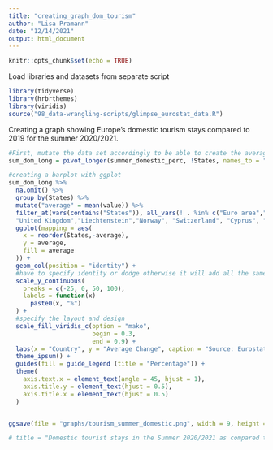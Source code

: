 ```yaml
---
title: "creating_graph_dom_tourism"
author: "Lisa Pramann"
date: "12/14/2021"
output: html_document
---
```


```r
knitr::opts_chunk$set(echo = TRUE)
```


Load libraries and datasets from separate script 
```r
library(tidyverse)
library(hrbrthemes)
library(viridis)
source("98_data-wrangling-scripts/glimpse_eurostat_data.R")
```

Creating a graph showing Europe's domestic tourism stays compared to 2019 for the summer 2020/2021.
```r
#First, mutate the data set accordingly to be able to create the average value  
sum_dom_long = pivot_longer(summer_domestic_perc, !States, names_to = "date", values_to = "value")

#creating a barplot with ggplot
sum_dom_long %>% 
  na.omit() %>% 
  group_by(States) %>% 
  mutate("average" = mean(value)) %>% 
  filter_at(vars(contains("States")), all_vars(! . %in% c("Euro area","European Union - 27 countries (from 2020)","European Union - 28 countries (2013-2020)","Malta", 
  "United Kingdom","Liechtenstein","Norway", "Switzerland", "Cyprus", "Iceland"))) %>%  
  ggplot(mapping = aes(
    x = reorder(States,-average),
    y = average,
    fill = average
  )) +
  geom_col(position = "identity") + 
  #have to specify identity or dodge otherwise it will add all the same average values together per country
  scale_y_continuous(
    breaks = c(-25, 0, 50, 100),
    labels = function(x)
      paste0(x, "%")
  ) +
  #specify the layout and design
  scale_fill_viridis_c(option = "mako",
                       begin = 0.3,
                       end = 0.9) +
  labs(x = "Country", y = "Average Change", caption = "Source: Eurostat, 2021") +
  theme_ipsum() +
  guides(fill = guide_legend (title = "Percentage")) +
  theme(
    axis.text.x = element_text(angle = 45, hjust = 1),
    axis.title.y = element_text(hjust = 0.5),
    axis.title.x = element_text(hjust = 0.5)
  )


ggsave(file = "graphs/tourism_summer_domestic.png", width = 9, height = 5)

# title = "Domestic tourist stays in the Summer 2020/2021 as compared to 2019", caption = "Note: France, Iceland, and Ireland results are averages of incomplete data.")
```


